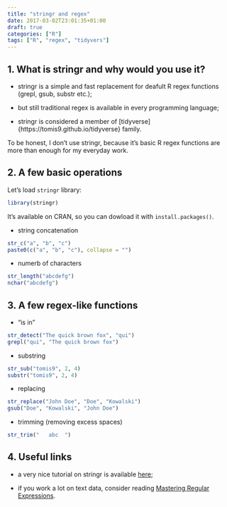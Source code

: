 ```yaml
---
title: "stringr and regex"
date: 2017-03-02T23:01:35+01:00
draft: true
categories: ["R"]
tags: ["R", "regex", "tidyvers"]
---
```


## 1. What is stringr and why would you use it?

* stringr is a simple and fast replacement for deafult R regex functions (grepl, gsub, substr etc.);

* but still traditional regex is available in every programming language;

* stringr is considered a member of [tidyverse]{https://tomis9.github.io/tidyverse} family.

To be honest, I don't use stringr, because it's basic R regex functions are more than enough for my everyday work.

## 2. A few basic operations

Let's load `stringr` library:
```r
library(stringr)
```

It's available on CRAN, so you can dowload it with `install.packages()`.

* string concatenation
```r
str_c("a", "b", "c")
paste0(c("a", "b", "c"), collapse = "")
```

* numerb of characters
```r
str_length("abcdefg")
nchar("abcdefg")
```

## 3. A few regex-like functions

* "is in"
```r
str_detect("The quick brown fox", "qui")
grepl("qui", "The quick brown fox")
```

* substring
```r
str_sub("tomis9", 2, 4)
substr("tomis9", 2, 4)
```

* replacing
```r
str_replace("John Doe", "Doe", "Kowalski")
gsub("Doe", "Kowalski", "John Doe")
```

* trimming (removing excess spaces)
```r
str_trim("   abc  ")
```

## 4. Useful links

* a very nice tutorial on stringr is available [here](https://cran.r-project.org/web/packages/stringr/vignettes/stringr.html);

* if you work a lot on text data, consider reading [Mastering Regular Expressions](http://shop.oreilly.com/product/9780596528126.do).
